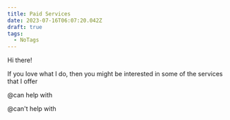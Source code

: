 ```yaml
---
title: Paid Services
date: 2023-07-16T06:07:20.042Z
draft: true
tags:
  - NoTags
---
```


Hi there!

If you love what I do, then you might be interested in some of the services that I offer

@can help with

@can't help with
